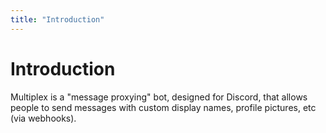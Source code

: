 ```yaml
---
title: "Introduction"
---
```


# Introduction

Multiplex is a "message proxying" bot, designed for Discord, that allows people to send messages with custom display names, profile pictures, etc (via webhooks).
